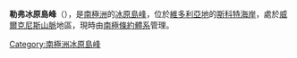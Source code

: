 {{coord|78|4|S|161|8|E|source:GNIS|display=title}}

'''勒弗冰原島峰'''（{{lang-en|Lever Nunataks}}），是[[南極洲|南極洲]]的[[冰原島峰|冰原島峰]]，位於[[維多利亞地|維多利亞地]]的[[斯科特海岸|斯科特海岸]]，處於[[威爾克尼斯山脈|威爾克尼斯山脈]]地區，現時由[[南極條約體系|南極條約體系]]管理。

{{DEFAULTSORT:Lever Nunataks}}
[[Category:南極洲冰原島峰|Category:南極洲冰原島峰]]


{{ScottCoast-geo-stub}}